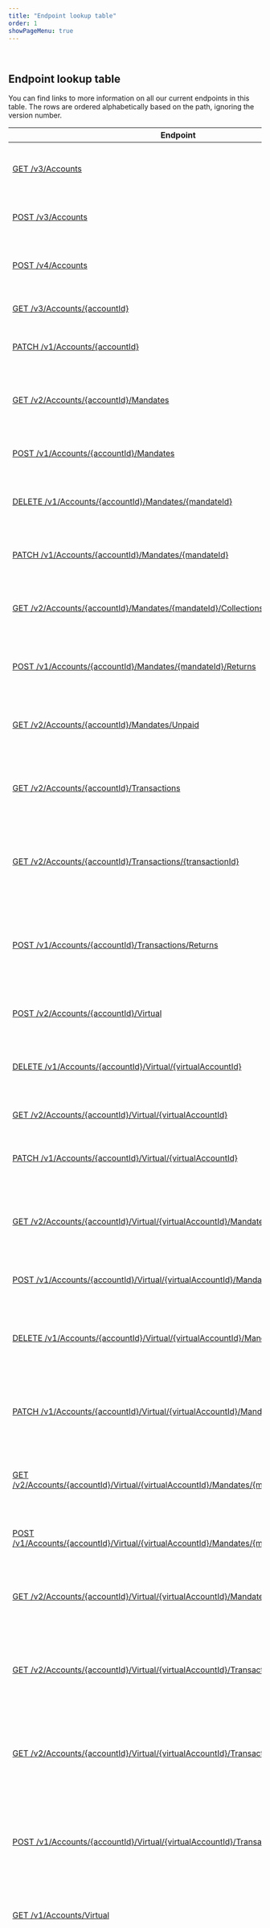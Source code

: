 ```yaml
---
title: "Endpoint lookup table"
order: 1
showPageMenu: true
---
```


 
## Endpoint lookup table

You can find links to more information on all our current endpoints in this table.
The rows are ordered alphabetically based on the path, ignoring the version number.

| Endpoint      | Description |
| ----------- |  ----------- |
| [GET /v3/Accounts](../gbp-accounts/manage-accounts#get-all-accounts-real) | Get all accounts associated with your institution |
| [POST /v3/Accounts](../gbp-accounts/manage-accounts#create-an-account-real) | Create an account with the specified name |
| [POST /v4/Accounts](../embedded-banking/fscs-protected-deposits#create-an-account) | Create a new FSCS-protected current account |
| [GET /v3/Accounts/{accountId}](../gbp-accounts/manage-accounts#get-information-for-an-account-real) | Get a detailed view of an account |
| [PATCH /v1/Accounts/{accountId}](../gbp-accounts/manage-accounts#amend-an-account-real) | Amend the properties of an existing account |
| [GET /v2/Accounts/{accountId}/Mandates](../uk-payments/bacs-direct-debit-instructions#get-all-ddis-real-account) | Get all of the Direct Debit Instructions associated with the account |
| [POST /v1/Accounts/{accountId}/Mandates](../uk-payments/bacs-direct-debit-instructions#create-a-ddi-real-account) | Request creation of a Direct Debit Instruction |
| [DELETE /v1/Accounts/{accountId}/Mandates/{mandateId}](../uk-payments/bacs-direct-debit-instructions#cancel-a-ddi-real-account) | Request cancellation for a Direct Debit Instruction |
| [PATCH /v1/Accounts/{accountId}/Mandates/{mandateId}](../uk-payments/bacs-direct-debit-instructions#amend-a-ddi-real-account) | Request amendments to Direct Debit Instruction |
| [GET /v2/Accounts/{accountId}/Mandates/{mandateId}/Collections](../gbp-accounts/bacs-payment-data#get-all-collected-direct-debit-payments-real-account) | Get a collection of transactions for account Instruction |
| [POST /v1/Accounts/{accountId}/Mandates/{mandateId}/Returns](../uk-payments/bacs-direct-debit-instructions#return-a-ddi-real-account) | Request rejection for the supplied Direct Debit Instruction identifier |
| [GET /v2/Accounts/{accountId}/Mandates/Unpaid](../gbp-accounts/bacs-payment-data#get-all-unpaid-direct-debit-payments-real-account) | Get a list of all unpaid transactions belonging to an account |
| [GET /v2/Accounts/{accountId}/Transactions](../gbp-accounts/payment-data#get-all-payments-real-account) | Get a summary of all of the transactions from the specified account |
| [GET /v2/Accounts/{accountId}/Transactions/{transactionId}](../gbp-accounts/payment-data#get-a-payment-real-account) | Get the details of a specific transaction from the specified account |
| [POST /v1/Accounts/{accountId}/Transactions/Returns](../uk-payments/bacs#return-bacs-payment-real-account) | Create a return of one or more Direct Debit or Direct Credit transactions for the account |
| [POST /v2/Accounts/{accountId}/Virtual](../gbp-accounts/manage-accounts#create-accounts-virtual) | Create a series of virtual accounts |
| [DELETE /v1/Accounts/{accountId}/Virtual/{virtualAccountId}](../gbp-accounts/manage-accounts#disable-an-account-virtual) | Disable the virtual account that belongs to the given account |
| [GET /v2/Accounts/{accountId}/Virtual/{virtualAccountId}](../gbp-accounts/manage-accounts#get-information-for-an-account-virtual) | Get a specific virtual account |
| [PATCH /v1/Accounts/{accountId}/Virtual/{virtualAccountId}](../gbp-accounts/manage-accounts#amend-an-account-virtual) | Amend the properties of an existing virtual account |
| [GET /v2/Accounts/{accountId}/Virtual/{virtualAccountId}/Mandates](../uk-payments/bacs-direct-debit-instructions#get-all-ddis-virtual-account) | Get all of the Direct Debit Instructions associated with the virtual account |
| [POST /v1/Accounts/{accountId}/Virtual/{virtualAccountId}/Mandates](../uk-payments/bacs-direct-debit-instructions#create-a-ddi-virtual-account) | Request creation of a Direct Debit Instruction |
| [DELETE /v1/Accounts/{accountId}/Virtual/{virtualAccountId}/Mandates/{mandateId}](../uk-payments/bacs-direct-debit-instructions#cancel-a-ddi-virtual-account) | Request cancellation for a Direct Debit Instruction for virtual account |
| [PATCH /v1/Accounts/{accountId}/Virtual/{virtualAccountId}/Mandates/{mandateId}](../uk-payments/bacs-direct-debit-instructions#amend-a-ddi-virtual-account) | Request amendments to Direct Debit Instruction for virtual account |
| [GET /v2/Accounts/{accountId}/Virtual/{virtualAccountId}/Mandates/{mandateId}/Collections](../gbp-accounts/bacs-payment-data#get-all-collected-direct-debit-payments-virtual-account) | Get a collection of transactions for account Direct Debit Instructions |
| [POST /v1/Accounts/{accountId}/Virtual/{virtualAccountId}/Mandates/{mandateId}/Returns](../uk-payments/bacs-direct-debit-instructions#return-a-ddi-virtual-account) | Request rejection for the supplied Instruction identifier |
| [GET /v2/Accounts/{accountId}/Virtual/{virtualAccountId}/Mandates/Unpaid](../gbp-accounts/bacs-payment-data#get-all-unpaid-direct-debit-payments-virtual-account) | Get a list of all unpaid transactions belonging to a virtual account |
| [GET /v2/Accounts/{accountId}/Virtual/{virtualAccountId}/Transactions](../gbp-accounts/payment-data#get-all-payments-virtual-account) | Get a summary of all of the transactions from the specified virtual account |
| [GET /v2/Accounts/{accountId}/Virtual/{virtualAccountId}/Transactions/{transactionId}](../gbp-accounts/payment-data#get-a-payment-virtual-account) | Get the details of a specific transaction from the specified virtual account |
| [POST /v1/Accounts/{accountId}/Virtual/{virtualAccountId}/Transactions/Returns](../uk-payments/bacs#return-bacs-payment-virtual-account) | Create a return of one or more Direct Debit or Direct Credit transactions for the virtual account |
| [GET /v1/Accounts/Virtual](../gbp-accounts/manage-accounts#get-accounts-virtual) | Get a list of all the virtual accounts belonging to an institution |
| [PUT /v1/Cop/opt/accounts/{accountId}](../uk-payments/confirmation-of-payee#opt-out-from-the-cop-service-real-account) | Update an account to either opt out from using our Confirmation of Payee (CoP) service or remain opted in |
| [PUT /v1/Cop/opt/accounts/{accountId}/virtual/{virtualAccountId}](../uk-payments/confirmation-of-payee#opt-out-from-the-cop-service-virtual-account) | Update a virtual account to either opt out from using our Confirmation of Payee (CoP) service or remain opted in |
| [POST /v1/customers/retail](../embedded-banking/fscs-protected-deposits#create-a-retail-customer) | Create a new retail customer |
| [PATCH /v1/customers/retail/{customerId}](../embedded-banking/fscs-protected-deposits#update-an-existing-retail-customers-personal-information) | Update the details of an existing retail customer |
| [PUT /v1/customers/retail/{customerId}/currentaddress](../embedded-banking/fscs-protected-deposits#update-an-existing-retail-customers-address) | Update the address of an existing retail customer |
| [POST /fx/v1/order](../multi-currency/fx-trade#create-a-foreign-exchange-fx-buy-and-sell-order) | Create a Foreign Exchange (FX) trade with the buy or sell amount specified |
| [GET /mccy/v1/Accounts](../multi-currency/manage-multi-currency-accounts#get-all-accounts-real) | Get a list of all the accounts associated with your institution, excluding virtual accounts |
| [POST /mccy/v1/Accounts](../multi-currency/manage-multi-currency-accounts#create-a-new-account-real) | Create a new account |
| [DELETE /mccy/v1/Accounts/{accountId}](../multi-currency/manage-multi-currency-accounts#close-an-existing-account-real) | Close an existing account |
| [GET /mccy/v1/Accounts/{accountId}](../multi-currency/manage-multi-currency-accounts#get-information-for-an-account-real) | Get details related to an account |
| [PATCH /mccy/v1/Accounts/{accountId}](../multi-currency/manage-multi-currency-accounts#amend-the-properties-of-an-account-real) | Amend the properties of an existing account |
| [GET /mccy/v1/Accounts/{accountId}/balances](../multi-currency/manage-multi-currency-accounts#get-the-balance-of-an-account-real) | Get the balance of an account |
| [POST /mccy/v1/Accounts/{accountId}/currencies](../multi-currency/manage-multi-currency-accounts#add-a-currency-to-an-existing-account-real) | Enable an existing account to support a new currency |
| [GET /mccy/v1/Accounts/{accountId}/transactions](../multi-currency/account-reporting#get-full-transaction-list-for-an-account) | Get a list of transactions for a real account and any virtual accounts associated with that real account |
| [POST /v1/mccy/inboundpayment/{accountUniqueId}](../multi-currency/multi-currency-payments#fund-your-account-in-the-simulation-environment) | Make an inbound payment to an account in the simulation environment |
| [POST /v1/mccy/internaltransfers](../multi-currency/multi-currency-payments#request-an-internal-transfer) | Initiate an internal transfer request |
| [POST /v1/mccy/payments](../multi-currency/multi-currency-payments#initiate-a-payment) | Initiate payments |
| [DELETE /v1/mccy/payments/{batchId}](../multi-currency/multi-currency-payments#cancel-batch-payments) | Cancel a batch of payments with a matching batch ID |
| [DELETE /v1/mccy/payments/{batchId}/{endToEndId}](../multi-currency/multi-currency-payments#cancel-a-single-payment) | Cancel a single payment within a batch, with a matching batch ID and end-to-end ID |
| [POST /mccy/v1/StatementRequests](../multi-currency/account-reporting#request-a-statement-for-all-accounts) | Request a statement for all accounts associated with your institution (as per the specified currency) |
| [POST /mccy/v1/StatementRequests/account/{iban}](../multi-currency/account-reporting#request-a-statement-for-an-account) | Request a statement for a specific account associated with your institution (as per the specified currency), excluding virtual accounts |
| [GET /mccy/v1/Transactions/{transactionId}](../multi-currency/account-reporting#get-a-transaction) | Get a transaction |
| [POST /mccy/v1/VirtualAccounts](../multi-currency/manage-multi-currency-accounts#create-an-account-virtual) | Create a new virtual account |
| [DELETE /mccy/v1/VirtualAccounts/{virtualAccountId}](../multi-currency/manage-multi-currency-accounts#close-an-account-virtual) | Close an existing virtual account |
| [GET /mccy/v1/VirtualAccounts/{virtualAccountId}](../multi-currency/manage-multi-currency-accounts#get-information-for-an-account-virtual) | Get details related to a virtual account |
| [PATCH /mccy/v1/VirtualAccounts/{virtualAccountId}](../multi-currency/manage-multi-currency-accounts#amend-the-properties-of-an-account-virtual) | Amend the properties of an existing virtual account |
| [PATCH /mccy/v1/VirtualAccounts/{virtualAccountId}/status](../multi-currency/manage-multi-currency-accounts#update-the-status-of-an-account-virtual) | Update the status of an existing virtual account |
| [GET /mccy/v1/VirtualAccounts/{virtualAccountId}/transactions](../multi-currency/account-reporting#get-transaction-list-for-a-virtual-account) | Get a list of transactions for a virtual account |
| [POST /open-banking/outbound/v1/name-verification](../uk-payments/confirmation-of-payee#check-name-registered-with-the-payees-account) | Confirm the exact name registered with the payee's account |
| [POST /open-banking/outbound/v1/srd/validate](../uk-payments/confirmation-of-payee#check-whether-a-sort-code-account-number-requires-srd-with-cop-requests) | Confirm whether a given sort code/account number combination requires Secondary Reference Data (SRD) with Confirmation of Payee (CoP) requests |
| [POST /v3/Payments/CHAPS](../uk-payments/chaps#send-a-chaps-payment) | Initiate an FTR compliant payment using the CHAPS payment scheme |
| [POST /v3/payments/fps](../uk-payments/faster-payments#send-faster-payments) | Initiate an FTR compliant payment using the Faster Payments scheme |
| [POST /v3/payments/fps/return](../uk-payments/faster-payments#return-an-fps-payment) | Return a single inbound Faster Payment |
| [POST /v2/payments/fps/singlepayment](../uk-payments/faster-payments#send-a-faster-payment-originated-overseas) | Initiate an outbound payment originated overseas |
| [GET /v2/Transactions](../gbp-accounts/payment-data#get-all-payments-institution) | Get a summary of all of the transactions from the institution |
| [GET /v1/Transactions/{sortCode}/DirectCredit/Unapplied](../gbp-accounts/bacs-payment-data#get-all-unapplied-direct-credit-payments) | Return a list of all unapplied Direct Credit transactions for a given sort code |
| [GET /v1/Transactions/{sortCode}/DirectDebit/Unpaid](../gbp-accounts/bacs-payment-data#get-all-unpaid-direct-debit-payments-institution) | Return a list of all unpaid Direct Debit Transactions for a given sort code |